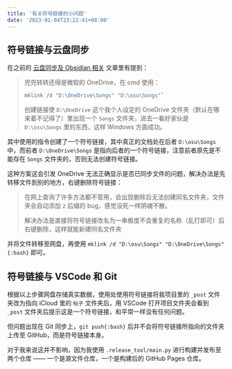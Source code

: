 ```yaml
---
title: '有关符号链接的小问题'
date: '2023-01-04T23:22:41+08:00'
---
```


## 符号链接与云盘同步

在之前的 [云盘同步及 Obsidian 相关](/post/Cloud-Drive-Sync-And-Obsidian-Related) 文章里有提到：

> 兜兜转转还得是微软的 OneDrive，在 cmd 使用：
>
> ```bash
> mklink /d "D:\OneDrive\Songs" "D:\osu\Songs"`
> ```
>
> 创建链接使 `D:\OneDrive` 这个我个人设定的 OneDrive 文件夹（默认在哪来着不记得了）里出现一个 `Songs` 文件夹，进去一看好家伙是 `D:\osu\Songs` 里的东西，这样 Windows 方面成功。

其中使用的指令创建了一个符号链接，其中真正的文档处在后者 `D:\osu\Songs` 中，而前者 `D:\OneDrive\Songs` 是指向后者的一个符号链接，注意前者原先是不能存在 `Songs` 文件夹的，否则无法创建符号链接。

这种方案这会引发 OneDrive 无法正确显示是否已同步文件的问题，解决办法是先转移文件到别的地方，右键删除符号链接：

> 在网上查询了许多方法都不管用，会出现删除后无法创建同名文件夹，文件夹会自动添加 `2` 后缀的 bug，感觉没死一样阴魂不散。
>
> 解决办法是直接将符号链接改名为一串极度不会重复的名称（乱打即可）后右键删除，这样就能新建同名文件夹

并将文件转移至网盘，再使用 `mklink /d "D:\osu\Songs" "D:\OneDrive\Songs"{:bash}` 即可。

## 符号链接与 VSCode 和 Git

根据以上步骤网盘存储真实数据，使用处使用符号链接将我项目里的 `_post` 文件夹改为指向 iCloud 里的 `帖子` 文件夹后，用 VSCode 打开项目文件夹会看到 `_post` 文件夹后提示这是一个符号链接，和平常一样没有任何问题。

但问题出现在 Git 同步上，`git push{:bash}` 后并不会将符号链接所指向的文件夹上传至 GitHub，而是符号链接本身。

对于我来说这并不影响，因为我使用 `.release_tool/main.py` 进行构建并发布至两个仓库 —— 一个是源文件仓库，一个是构建后的 GitHub Pages 仓库。
